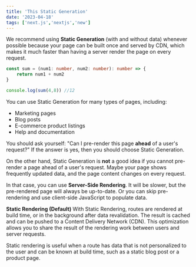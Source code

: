 ```yaml
---
title: 'This Static Generation'
date: '2023-04-18'
tags: ['next.js','nextjs','new']
---
```


We recommend using **Static Generation** (with and without data) whenever possible because your page can be built once and served by CDN, which makes it much faster than having a server render the page on every request.

```ts
const sum = (num1: number, num2: number): number => {
    return num1 + num2
}

console.log(sum(4,8)) //12
```
<CustomImage src="https://raw.githubusercontent.com/fedega15/test-blogposts/main/images/NextLevel1.png" />

You can use Static Generation for many types of pages, including:

- Marketing pages
- Blog posts
- E-commerce product listings
- Help and documentation

You should ask yourself: "Can I pre-render this page **ahead** of a user's request?" If the answer is yes, then you should choose Static Generation.

On the other hand, Static Generation is **not** a good idea if you cannot pre-render a page ahead of a user's request. Maybe your page shows frequently updated data, and the page content changes on every request.

In that case, you can use **Server-Side Rendering**. It will be slower, but the pre-rendered page will always be up-to-date. Or you can skip pre-rendering and use client-side JavaScript to populate data.

**Static Rendering (Default)**
With Static Rendering, routes are rendered at build time, or in the background after data revalidation. The result is cached and can be pushed to a Content Delivery Network (CDN). This optimization allows you to share the result of the rendering work between users and server requests.

Static rendering is useful when a route has data that is not personalized to the user and can be known at build time, such as a static blog post or a product page.